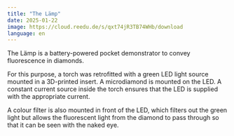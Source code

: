 ```yaml
---
title: "The Lämp"
date: 2025-01-22
image: https://cloud.reedu.de/s/qxt74jR3TB74WHb/download
language: en
---
```


The Lämp is a battery-powered pocket demonstrator to convey fluorescence in diamonds.

For this purpose, a torch was retrofitted with a green LED light source mounted in a 3D-printed insert. A microdiamond is mounted on the LED. A constant current source inside the torch ensures that the LED is supplied with the appropriate current.

A colour filter is also mounted in front of the LED, which filters out the green light but allows the fluorescent light from the diamond to pass through so that it can be seen with the naked eye.
